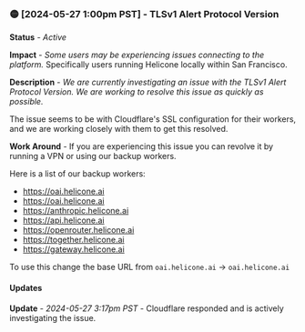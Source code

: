 ### 🟡 [2024-05-27 1:00pm PST] - TLSv1 Alert Protocol Version

**Status** - _Active_

**Impact** - _Some users may be experiencing issues connecting to the platform._
Specifically users running Helicone locally within San Francisco.

**Description** - _We are currently investigating an issue with the TLSv1 Alert Protocol Version. We are working to resolve this issue as quickly as possible._

The issue seems to be with Cloudflare's SSL configuration for their workers, and we are working closely with them to get this resolved.

**Work Around** - If you are experiencing this issue you can revolve it by running a VPN or using our backup workers.

Here is a list of our backup workers:

- https://oai.helicone.ai
- https://oai.helicone.ai
- https://anthropic.helicone.ai
- https://api.helicone.ai
- https://openrouter.helicone.ai
- https://together.helicone.ai
- https://gateway.helicone.ai

To use this change the base URL from `oai.helicone.ai` -> `oai.helicone.ai`

#### Updates

**Update** - _2024-05-27 3:17pm PST_ - Cloudflare responded and is actively investigating the issue.
